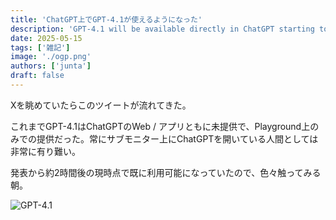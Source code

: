 ```yaml
---
title: 'ChatGPT上でGPT-4.1が使えるようになった'
description: 'GPT-4.1 will be available directly in ChatGPT starting today.'
date: 2025-05-15
tags: ['雑記']
image: './ogp.png'
authors: ['junta']
draft: false
---
```



Xを眺めていたらこのツイートが流れてきた。

<Tweet id="1922707554745909391" />

これまでGPT-4.1はChatGPTのWeb / アプリともに未提供で、Playground上のみでの提供だった。常にサブモニター上にChatGPTを開いている人間としては非常に有り難い。

発表から約2時間後の現時点で既に利用可能になっていたので、色々触ってみる朝。

![GPT-4.1](./assets/cap.PNG)
